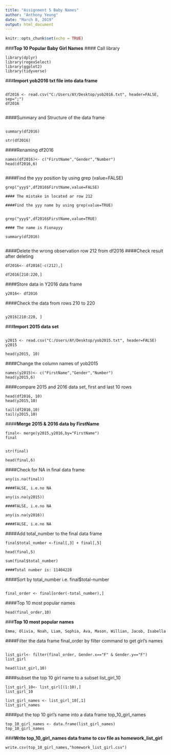 ---
title: "Assignment 5 Baby Names"
author: "Anthony Yeung"
date: "March 8, 2019"
output: html_document
---

```{r setup, include=FALSE}
knitr::opts_chunk$set(echo = TRUE)
```




###**Top 10 Popular Baby Girl Names**
#### Call library

```
library(dplyr)
library(regexSelect)
library(ggplot2)
library(tidyverse)

```

###**Import yob2016 txt file into data frame**
```

df2016 <- read.csv("C:/Users/AY/Desktop/yob2016.txt", header=FALSE, sep=";")
df2016


```


####Summary and Structure of the data frame

```

summary(df2016)

str(df2016)

```

####Renaming df2016

```
names(df2016)<- c("FirstName","Gender","Number")
head(df2016,6)


```


####Find the yyy position by using grep (value=FALSE)

```
grep("yyy$",df2016$FirstName,value=FALSE)

#### The mistake in located ar row 212

####Find the yyy name by using grep(value=TRUE)


grep("yyy$",df2016$FirstName,value=TRUE)

#### The name is Fionayyy

summary(df2016)


```

####Delete the wrong observation row 212 from df2016
####Check result after deleting

```
df2016<- df2016[-c(212),]

df2016[210:220,]
```

####Store data in Y2016 data frame

```
y2016<- df2016

```

####Check the data from rows 210 to 220

```

y2016[210:220, ]

```

###**Import 2015 data set**

```

y2015 <- read.csv("C:/Users/AY/Desktop/yob2015.txt", header=FALSE)
y2015

head(y2015, 10)

```

####Change the column names of yob2015

```
names(y2015)<- c("FirstName","Gender","Number")
head(y2015,6)

```

####compare 2015 and 2016 data set, first and last 10 rows

```
head(df2016, 10)
head(y2015,10)

tail(df2016,10)
tail(y2015,10)

```

####**Merge 2015 & 2016 data by FirstName**

```
final<- merge(y2015,y2016,by="FirstName")
final


str(final)

head(final,6)

```

####Check for NA in final data frame

```
any(is.na(final))

####FALSE, i.e.no NA

any(is.na(y2015))

####FALSE, i.e.no NA

any(is.na(y2016))

####FALSE, i.e.no NA

```

####Add total_number to the final data frame

```
final$total_number <-final[,3] + final[,5]

head(final,5)

sum(final$total_number)

####Total number is: 11404228

```




####Sort by total_number i.e. final$total-number


```

final_order <- final[order(-total_number),]

```

####Top 10 most popular names


```
head(final_order,10)

````
###**Top 10 most popular names**


```
Emma, Olivia, Noah, Liam, Sophia, Ava, Mason, Willian, Jacob, Isabella

```

####Filter the data frame final_order by filter command to get girl's names
 
```

list_girl<- filter(final_order, Gender.x=="F" & Gender.y=="F")
list_girl 

head(list_girl,10)

```
####subset the top 10 girl name to a subset list_girl_10


```
list_girl_10<- list_girl[(1:10),]
list_girl_10

list_girl_names <- list_girl_10[,1]
list_girl_names

```

####put the top 10 girl's name into a data frame top_10_girl_names

```
top_10_girl_names <- data.frame(list_girl_names)
top_10_girl_names

```


###**Write top_10_girl_names data frame to csv file as homework_list_girl**

```
write.csv(top_10_girl_names,"homework_list_girl.csv")

```
   

   
   
   
  



